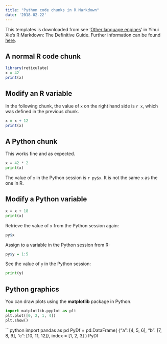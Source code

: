 ```yaml
---
title: "Python code chunks in R Markdown"
date: '2018-02-22'
---
```


This templates is downloaded from see ‘[Other language engines](https://bookdown.org/yihui/rmarkdown/language-engines.html)’ in Yihui Xie’s R Markdown: The Definitive Guide. Further information can be found [here](https://ulyngs.github.io/oxforddown/index.html).


## A normal R code chunk

```r
library(reticulate)
x = 42
print(x)
```

## Modify an R variable

In the following chunk, the value of `x` on the right hand side
is `r x`, which was defined in the previous chunk.

```r
x = x + 12
print(x)
```

## A Python chunk

This works fine and as expected. 

```python
x = 42 * 2
print(x) 
```

The value of `x` in the Python session is `r py$x`.
It is not the same `x` as the one in R.

## Modify a Python variable

```python
x = x + 18 
print(x)
```

Retrieve the value of `x` from the Python session again:

```r
py$x
```

Assign to a variable in the Python session from R:

```r
py$y = 1:5
```

See the value of `y` in the Python session:

```python
print(y)
```

## Python graphics

You can draw plots using the **matplotlib** package in Python.

```python
import matplotlib.pyplot as plt
plt.plot([0, 2, 1, 4])
plt.show()
```

```python
import pandas as pd
PyDf = pd.DataFrame(
  {"a": [4, 5, 6],
  "b": [7, 8, 9],
  "c": [10, 11, 12]},
  index = [1, 2, 3]
)
PyDf